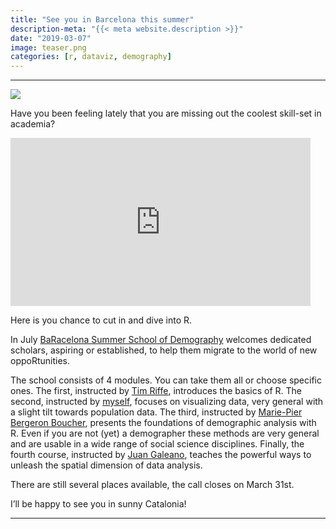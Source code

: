 ```yaml
---
title: "See you in Barcelona this summer"
description-meta: "{{< meta website.description >}}"
date: "2019-03-07"
image: teaser.png
categories: [r, dataviz, demography]
---
```


***



![](tutors-bg.png)

Have you been feeling lately that you are missing out the coolest skill-set in academia? 



<iframe src="https://gifer.com/embed/fxTM" width=480 height=269.011 frameBorder="0" allowFullScreen></iframe>

Here is you chance to cut in and dive into R. 

In July [BaRacelona Summer School of Demography][bssd] welcomes dedicated scholars, aspiring or established, to help them migrate to the world of new oppoRtunities. 

The school consists of 4 modules. You can take them all or choose specific ones. The first, instructed by [Tim Riffe][tim], introduces the basics of R. The second, instructed by [myself][ilya], focuses on visualizing data, very general with a slight tilt towards population data. The third, instructed by [Marie-Pier Bergeron Boucher][mariepier], presents the foundations of demographic analysis with R. Even if you are not (yet) a demographer these methods are very general and are usable in a wide range of social science disciplines. Finally, the fourth course, instructed by [Juan Galeano][juan], teaches the powerful ways to unleash the spatial dimension of data analysis. 

There are still several places available, the call  closes on March 31st.


I'll be happy to see you in sunny Catalonia!

***

[bssd]: https://bit.ly/bssd2019
[tim]: https://twitter.com/timriffe1
[ilya]: https://twitter.com/ikashnitsky
[mariepier]: https://portal.findresearcher.sdu.dk/da/persons/mpbergeron
[juan]: https://twitter.com/CEDemografia

